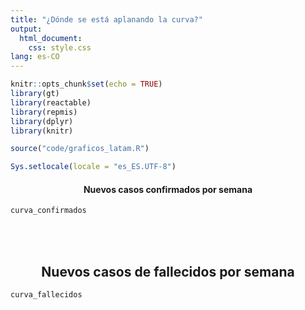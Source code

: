 ```yaml
---
title: "¿Dónde se está aplanando la curva?"
output: 
  html_document: 
    css: style.css
lang: es-CO
---
```


```r
knitr::opts_chunk$set(echo = TRUE)
library(gt)
library(reactable)
library(repmis)
library(dplyr)
library(knitr)

source("code/graficos_latam.R")

Sys.setlocale(locale = "es_ES.UTF-8")
```

<center><h4>Nuevos casos confirmados por semana</h4></center>

```r
curva_confirmados
```
<br>
<br>
<center><h2>Nuevos casos de fallecidos por semana</h2></center>
```r
curva_fallecidos
```